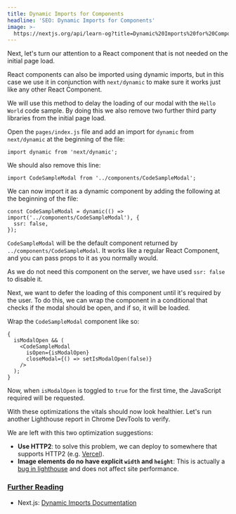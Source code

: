 ```yaml
---
title: Dynamic Imports for Components
headline: 'SEO: Dynamic Imports for Components'
image: >-
  https://nextjs.org/api/learn-og?title=Dynamic%20Imports%20for%20Components&amp;chapter=26
---
```


Next, let's turn our attention to a React component that is not needed on the initial page load.

React components can also be imported using dynamic imports, but in this case we use it in conjunction with `next/dynamic` to make sure it works just like any other React Component.

We will use this method to delay the loading of our modal with the `Hello World` code sample. By doing this we also remove two further third party libraries from the initial page load.

Open the `pages/index.js` file and add an import for `dynamic` from `next/dynamic` at the beginning of the file:

```
import dynamic from 'next/dynamic';
```

We should also remove this line:

```
import CodeSampleModal from '../components/CodeSampleModal';
```

We can now import it as a dynamic component by adding the following at the beginning of the file:

```
const CodeSampleModal = dynamic(() => import('../components/CodeSampleModal'), {
  ssr: false,
});
```

`CodeSampleModal` will be the default component returned by `../components/CodeSampleModal`. It works like a regular React Component, and you can pass props to it as you normally would.

As we do not need this component on the server, we have used `ssr: false` to disable it.

Next, we want to defer the loading of this component until it's required by the user. To do this, we can wrap the component in a conditional that checks if the modal should be open, and if so, it will be loaded.

Wrap the `CodeSampleModal` component like so:

```
{
  isModalOpen && (
    <CodeSampleModal
      isOpen={isModalOpen}
      closeModal={() => setIsModalOpen(false)}
    />
  );
}
```

Now, when `isModalOpen` is toggled to `true` for the first time, the JavaScript required will be requested.

With these optimizations the vitals should now look healthier. Let's run another Lighthouse report in Chrome DevTools to verify.

We are left with this two optimization suggestions:

*   **Use HTTP2**: to solve this problem, we can deploy to somewhere that supports HTTP2 (e.g. [Vercel](https://www.vercel.com)).
*   **Image elements do no have explicit `width` and `height`**: This is actually a [bug in lighthouse](https://github.com/GoogleChrome/lighthouse/issues/11631) and does not affect site performance.

### [Further Reading](#further-reading)

*   Next.js: [Dynamic Imports Documentation](/docs/advanced-features/dynamic-import#basic-usage)
